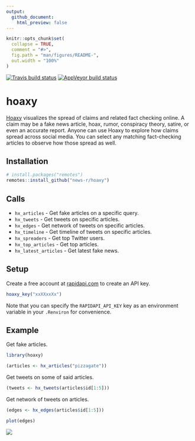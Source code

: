 ```yaml
---
output:
  github_document:
    html_preview: false
---
```


<!-- README.md is generated from README.Rmd. Please edit that file -->

```r
knitr::opts_chunk$set(
  collapse = TRUE,
  comment = "#>",
  fig.path = "man/figures/README-",
  out.width = "100%"
)
```

<!-- badges: start -->
[![Travis build status](https://travis-ci.org/news-r/hoaxy.svg?branch=master)](https://travis-ci.org/news-r/hoaxy)
[![AppVeyor build status](https://ci.appveyor.com/api/projects/status/github/news-r/hoaxy?branch=master&svg=true)](https://ci.appveyor.com/project/news-r/hoaxy)
<!-- badges: end -->

# hoaxy

[Hoaxy](https://rapidapi.com/truthy/api/hoaxy) visualizes the spread of claims and related fact checking online. A claim may be a fake news article, hoax, rumor, conspiracy theory, satire, or even an accurate report. Anyone can use Hoaxy to explore how claims spread across social media. You can select any matching fact-checking articles to observe how those spread as well.

## Installation

``` r
# install.packages("remotes")
remotes::install_github("news-r/hoaxy")
```

## Calls

- `hx_articles` - Get fake articles on a specific query. 
- `hx_tweets` - Get tweets on specific articles.
- `hx_edges` - Get network of tweets on specific articles.
- `hx_timeline` - Get timeline of tweets on specific articles.
- `hx_spreaders` - Get top Twitter users.
- `hx_top_articles` - Get top articles.
- `hx_latest_articles` - Get latest fake news.

## Setup

Create a free account at [rapidapi.com](https://rapidapi.com/truthy/api/hoaxy) to create an API key.

```r
hoaxy_key("xxXXxxXx")
```

Note that you can specify the `RAPIDAPI_API_KEY` key as an environment variable in your `.Renviron` for convenience.

## Example

Get fake articles.

```r
library(hoaxy)

(articles <- hx_articles("pizzagate"))
```

Get tweets on some of said articles.

```r
(tweets <- hx_tweets(articles$id[1:5]))
```

Get network of tweets on articles.

```r
(edges <- hx_edges(articles$id[1:5]))

plot(edges)
```

![](plot.png)